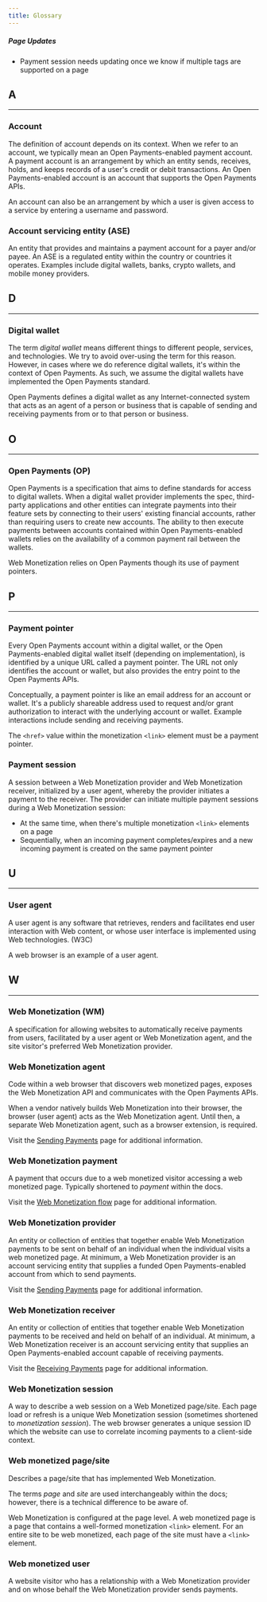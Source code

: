 ```yaml
---
title: Glossary
---
```



<div class='draft'>
  <h5>Page Updates</h5>
  <ul>
    <li>Payment session needs updating once we know if multiple tags are supported on a page</li>
  </ul>
</div>

## A
<hr />

### Account

The definition of account depends on its context. When we refer to an account, we typically mean an Open Payments-enabled payment account. A payment account is an arrangement by which an entity sends, receives, holds, and keeps records of a user's credit or debit transactions. An Open Payments-enabled account is an account that supports the <LinkOut href="https://openpayments.guide/">Open Payments APIs</LinkOut>. 

An account can also be an arrangement by which a user is given access to a service by entering a username and password. 

### Account servicing entity (ASE)

An entity that provides and maintains a payment account for a payer and/or payee. An ASE is a regulated entity within the country or countries it operates. Examples include digital wallets, banks, crypto wallets, and mobile money providers.

## D
<hr />

### Digital wallet

The term *digital wallet* means different things to different people, services, and technologies. We try to avoid over-using the term for this reason. However, in cases where we do reference digital wallets, it's within the context of <LinkOut href="https://openpayments.guide/">Open Payments</LinkOut>. As such, we assume the digital wallets have implemented the Open Payments standard.

Open Payments defines a digital wallet as any Internet-connected system that acts as an agent of a person or business that is capable of sending and receiving payments from or to that person or business.

## O
<hr />

### Open Payments (OP)

<LinkOut href="https://openpayments.guide/">Open Payments</LinkOut> is a specification that aims to define standards for access to digital wallets. When a digital wallet provider implements the spec, third-party applications and other entities can integrate payments into their feature sets by connecting to their users' existing financial accounts, rather than requiring users to create new accounts. The ability to then execute payments between accounts contained within Open Payments-enabled wallets relies on the availability of a common payment rail between the wallets. 

Web Monetization relies on Open Payments though its use of payment pointers. 

## P
<hr />

### Payment pointer

Every <LinkOut href="https://openpayments.guide/">Open Payments</LinkOut> account within a digital wallet, or the Open Payments-enabled digital wallet itself (depending on implementation), is identified by a unique URL called a <LinkOut href="https://paymentpointers.org/">payment pointer</LinkOut>. The URL not only identifies the account or wallet, but also provides the entry point to the Open Payments APIs.

Conceptually, a payment pointer is like an email address for an account or wallet. It's a publicly shareable address used to request and/or grant authorization to interact with the underlying account or wallet. Example interactions include sending and receiving payments. 

The `<href>` value within the monetization `<link>` element must be a payment pointer.

### Payment session

A session between a Web Monetization provider and Web Monetization receiver, initialized by a user agent, whereby the provider initiates a payment to the receiver. The provider can initiate multiple payment sessions during a Web Monetization session:

* At the same time, when there's multiple monetization `<link>` elements on a page
* Sequentially, when an incoming payment completes/expires and a new incoming payment is created on the same payment pointer 

## U
<hr />

### User agent

A user agent is any software that retrieves, renders and facilitates end user interaction with Web content, or whose user interface is implemented using Web technologies. (<LinkOut href="https://www.w3.org/WAI/UA/work/wiki/Definition_of_User_Agent">W3C</LinkOut>)

A web browser is an example of a user agent.

## W
<hr />

### Web Monetization (WM)

A specification for allowing websites to automatically receive payments from users, facilitated by a user agent or Web Monetization agent, and the site visitor's preferred Web Monetization provider. 

### Web Monetization agent

Code within a web browser that discovers web monetized pages, exposes the Web Monetization API and communicates with the Open Payments APIs. 

When a vendor natively builds Web Monetization into their browser, the browser (user agent) acts as the Web Monetization agent. Until then, a separate Web Monetization agent, such as a browser extension, is required.

Visit the [Sending Payments](/docs/intro/sending-payments/#wm-agents) page for additional information.

### Web Monetization payment

A payment that occurs due to a web monetized visitor accessing a web monetized page. Typically shortened to *payment* within the docs.

Visit the [Web Monetization flow](/docs/intro/web-monetization-flow) page for additional information.

### Web Monetization provider

An entity or collection of entities that together enable Web Monetization payments to be sent on behalf of an individual when the individual visits a web monetized page. At minimum, a Web Monetization provider is an account servicing entity that supplies a funded Open Payments-enabled account from which to send payments. 

Visit the [Sending Payments](/docs/intro/sending-payments/#wm-providers) page for additional information.

### Web Monetization receiver

An entity or collection of entities that together enable Web Monetization payments to be received and held on behalf of an individual. At minimum, a Web Monetization receiver is an account servicing entity that supplies an Open Payments-enabled account capable of receiving payments.

Visit the [Receiving Payments](/docs/intro/receiving-payments/#wm-receivers) page for additional information.

### Web Monetization session

A way to describe a web session on a Web Monetized page/site. Each page load or refresh is a unique Web Monetization session (sometimes shortened to *monetization session*). The web browser generates a unique session ID which the website can use to correlate incoming payments to a client-side context. 

### Web monetized page/site

Describes a page/site that has implemented Web Monetization.

The terms *page* and *site* are used interchangeably within the docs; however, there is a technical difference to be aware of.

Web Monetization is configured at the page level. A web monetized page is a page that contains a well-formed monetization `<link>` element. For an entire site to be web monetized, each page of the site must have a `<link>` element. 

### Web monetized user

A website visitor who has a relationship with a Web Monetization provider and on whose behalf the Web Monetization provider sends payments. 